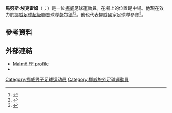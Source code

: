 {{noteTA
|G1=Football
|G2=uefa
|1=zh-hans:埃克伦姆;zh-hk:艾昆姆;zh-tw:埃克雷姆;
}}
{{Infobox football biography
|           name = 馬努斯·埃克雷姆 <br/>Magnus Wolff Eikrem
|          image = Magnus Wolff Eikrem (Molde FK) - Norway national under-21 football team (01).jpg
|        caption =
|       fullname = Magnus Wolff Eikrem<ref>{{Cite news|title=Premier League Clubs submit Squad Lists |url=http://www.premierleague.com/content/dam/premierleague/site-content/News/publications/squad-lists/Premier-League-Squad-Lists-January-2014.pdf |publisher=Premier League |page=6 |date=4 February 2014 |access-date=9 February 2014 |url-status=dead |archive-url=https://web.archive.org/web/20140316063138/http://www.premierleague.com/content/dam/premierleague/site-content/News/publications/squad-lists/Premier-League-Squad-Lists-January-2014.pdf |archive-date=16 March 2014 }}</ref>
|    birth_date = {{birth date and age|1990|8|8|df=y}}
|    birth_place = [[挪威|挪威]][[莫爾德|莫爾德]]
| height = {{height|m=1.82}}<ref>{{cite web|title=Magnus Wolff Eikrem|url=https://svenskfotboll.se/allsvenskan/person/?playerid=8406|work=svenskfotboll.se (in Swedish)|publisher=Swedish Football Association|access-date=26 May 2016|archive-date=2017-08-31|archive-url=https://web.archive.org/web/20170831031403/http://svenskfotboll.se/allsvenskan/person/?playerid=8406|dead-url=no}}</ref>
|       position = [[中場|中場]]
|    currentclub = [[莫迪足球会|莫尔德]]
|     clubnumber = 7
|    youthyears1 = 2002–2006 |youthclubs1 = [[莫迪足球会|莫尔德]]
|    youthyears2 = 2006–2009 |youthclubs2 = [[曼彻斯特联足球俱乐部|曼联]]
|         years1 = 2009–2011 |clubs1 = [[曼彻斯特联足球俱乐部|曼联]] |caps1 = 0  |goals1 = 0
|         years2 = 2011–2013 |clubs2 = [[莫迪足球会|莫尔德]]                          |caps2 = 68 |goals2 = 6
|         years3 = 2013–2014 |clubs3 = [[海倫芬體育會|海倫芬]]                |caps3 = 13 |goals3 = 2
|         years4 = 2014      |clubs4 = [[卡迪夫城足球會|卡迪夫城]]          |caps4 = 9  |goals4 = 0
|         years5 = 2015–2017 |clubs5 = [[马尔默足球俱乐部|马尔默]]                                |caps5 = 66 |goals5 = 12
|         years6 = 2018      |clubs6 = [[西雅圖海灣者足球會|西雅圖海灣者]]                     |caps6 = 16 |goals6 = 1
|         years7 = 2018–     |clubs7 = [[莫迪足球会|莫尔德]]                          |caps7 = 86 |goals7 = 24
<!-- LEAGUE ONLY - When you update this parameter, please update the club-update parameter! -->
| nationalyears1 = 2007      |nationalteam1 = 挪威U17 |nationalcaps1 = 1 |nationalgoals1 = 0
| nationalyears2 = 2008–2009 |nationalteam2 = 挪威U19 |nationalcaps2 = 5 |nationalgoals2 = 0
| nationalyears3 = 2010–2013 |nationalteam3 = [[挪威21歲以下國家足球隊|挪威U21]] |nationalcaps3 = 12 |nationalgoals3 = 2
| nationalyears4 = 2012–     |nationalteam4 = [[挪威國家足球隊|挪威]]            |nationalcaps4 = 17 |nationalgoals4 = 0<!-- When you update this parameter, please update the nationalteam-update parameter! -->
| club-update    = 2021年11月7日
| nationalteam-update = 2016年9月25日
}}

'''馬努斯·埃克雷姆'''（{{lang-no|Magnus Wolff Eikrem}}；{{bd|1990年|8月8日}}）是一位[[挪威|挪威]]足球運動員。在場上的位置是中場。他現在效力於[[挪威足球超級聯賽|挪威足球超級聯賽]]球隊[[莫迪足球会|莫尔德]]<ref>{{cite web |url=http://www.mff.se/Aktuellt/Nyheter/2015-01-26_Valkommen_till_MFF_Magnus_Wolff_Eikrem |title=Välkommen till MFF, Magnus Wolff Eikrem |publisher=Malmö FF |work=mff.se |date=26 January 2015 |accessdate=26 January 2015 |language=sv |deadurl=yes |archiveurl=https://web.archive.org/web/20150128114347/http://www.mff.se/Aktuellt/Nyheter/2015-01-26_Valkommen_till_MFF_Magnus_Wolff_Eikrem |archivedate=2015-01-28}}</ref><ref>{{cite web |url=http://svenskfotboll.se/cuper-och-serier/svenska-cupen-herrar/grupp-1/?scr=result&fmid=2906520 |title=Malmö FF 3–0 Assyriska FF |publisher=The Swedish Football Association |work=svenskfotboll.se |date=22 February 2015 |accessdate=23 February 2015 |language=sv |archive-date=2016-03-04 |archive-url=https://web.archive.org/web/20160304104431/http://svenskfotboll.se/cuper-och-serier/svenska-cupen-herrar/grupp-1/?scr=result&fmid=2906520 |dead-url=no }}</ref>。他也代表挪威國家足球隊參賽<ref>{{cite web |url=http://www.vg.no/sport/fotball/norsk/landslaget/artikkel.php?artid=10075559 |language=no |title=Elyounoussi reddet Norge: - Dette lover godt |work=vg.no |publisher=[[Verdens_Gang|VG]] |date=15 January 2012 |accessdate=15 January 2012 |archive-date=2012-01-16 |archive-url=https://web.archive.org/web/20120116144013/http://www.vg.no/sport/fotball/norsk/landslaget/artikkel.php?artid=10075559 |dead-url=no }}</ref>。

==參考資料==
{{Reflist}}

==外部連結==
{{commons category}}
* [http://www.mff.se/Personer/A_truppen/Utespelare/Magnus_Wolff_Eikrem Malmö FF profile] {{Wayback|url=http://www.mff.se/Personer/A_truppen/Utespelare/Magnus_Wolff_Eikrem |date=20180228203350 }} {{in lang|sv}}
* {{Soccerway|magnus-wolff-eikrem/101489}}

{{DEFAULTSORT: Eikrem, Magnus Wolff}}
[[Category:挪威男子足球运动员|Category:挪威男子足球运动员]]
[[Category:挪威旅外足球運動員|Category:挪威旅外足球運動員]]